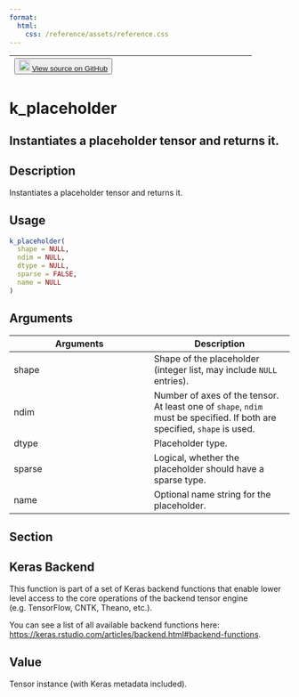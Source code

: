 ```yaml
---
format:
  html:
    css: /reference/assets/reference.css
---
```


| <button class="button"> ![](/reference/assets/GitHub-Mark-32px.png){width="20"} [View source on GitHub](https://github.com/rstudio/keras//blob/main/R/backend.R#L1951) </button> |
|:------------------------------:|:--------------------------------------:|

# k_placeholder

## Instantiates a placeholder tensor and returns it.

## Description
Instantiates a placeholder tensor and returns it. 


## Usage
```r
k_placeholder( 
  shape = NULL, 
  ndim = NULL, 
  dtype = NULL, 
  sparse = FALSE, 
  name = NULL 
) 
```

## Arguments
|Arguments|Description|
|---|---|
| shape | Shape of the placeholder (integer list, may include `NULL`<br>entries). |
| ndim | Number of axes of the tensor. At least one of `shape`, `ndim` <br>must be specified. If both are specified, `shape` is used. |
| dtype | Placeholder type. |
| sparse | Logical, whether the placeholder should have a sparse type. |
| name | Optional name string for the placeholder. |


## Section

## Keras Backend

This function is part of a set of Keras backend functions that enable lower level access to the core operations of the backend tensor engine (e.g. TensorFlow, CNTK, Theano, etc.). 

You can see a list of all available backend functions here: [https://keras.rstudio.com/articles/backend.html#backend-functions](https://keras.rstudio.com/articles/backend.html#backend-functions). 

## Value
Tensor instance (with Keras metadata included). 




